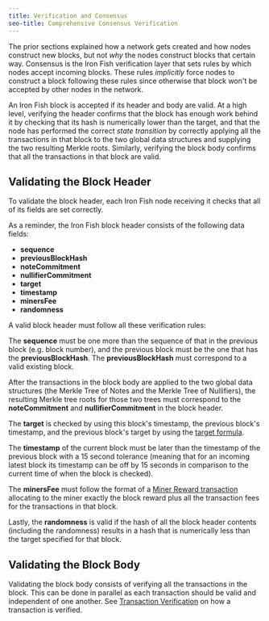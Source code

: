 ```yaml
---
title: Verification and Consensus
seo-title: Comprehensive Consensus Verification
---
```


The prior sections explained how a network gets created and how nodes construct new blocks, but not *why* the nodes construct blocks that certain way. Consensus is the Iron Fish verification layer that sets rules by which nodes accept incoming blocks. These rules *implicitly* force nodes to construct a block following these rules since otherwise that block won't be accepted by other nodes in the network.

An Iron Fish block is accepted if its header and body are valid. At a high level, verifying the header confirms that the block has enough work behind it by checking that its hash is numerically lower than the target, and that the node has performed the correct *state transition* by correctly applying all the transactions in that block to the two global data structures and supplying the two resulting Merkle roots. Similarly, verifying the block body confirms that all the transactions in that block are valid.

## Validating the Block Header
To validate the block header, each Iron Fish node receiving it checks that all of its fields are set correctly.

As a reminder, the Iron Fish block header consists of the following data fields:
- **sequence**
- **previousBlockHash**
- **noteCommitment**
- **nullifierCommitment**
- **target**
- **timestamp**
- **minersFee**
- **randomness**

A valid block header must follow all these verification rules:

The **sequence** must be one more than the sequence of that in the previous block (e.g. block number), and the previous block must be the one that has the **previousBlockHash**. The **previousBlockHash** must correspond to a valid existing block.

After the transactions in the block body are applied to the two global data structures (the Merkle Tree of Notes and the Merkle Tree of Nullifiers), the resulting Merkle tree roots for those two trees must correspond to the **noteCommitment** and **nullifierCommitment** in the block header.

The **target** is checked by using this block's timestamp, the previous block's timestamp, and the previous block's target by using the [target formula](/learn/whitepaper/mining#target).

The **timestamp** of the current block must be later than the timestamp of the previous block with a 15 second tolerance (meaning that for an incoming latest block its timestamp can be off by 15 seconds in comparison to the current time of when the block is checked).

The **minersFee** must follow the format of a [Miner Reward transaction](/learn/whitepaper/transaction#miner-reward-transaction) allocating to the miner exactly the block reward plus all the transaction fees for the transactions in that block.

Lastly, the **randomness** is valid if the hash of all the block header contents (including the randomness) results in a hash that is numerically less than the target specified for that block.

## Validating the Block Body
Validating the block body consists of verifying all the transactions in the block. This can be done in parallel as each transaction should be valid and independent of one another. See [Transaction Verification](/learn/whitepaper/transaction#transaction-verification) on how a transaction is verified.
